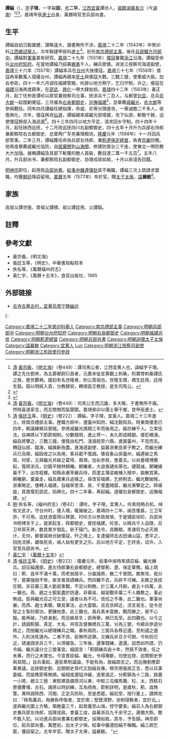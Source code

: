 {{明清人物信息框
| 姓名 = 譚綸
| 原名 = 
| 圖片名稱= 譚綸.jpg
| 圖片大小 = 220px
| 圖片說明 = 《譚綸畫像碑》拓片，[[台州博物館|台州博物館]]藏
| 最高職務 = 兵部尚書加贈太子太保<ref>{{Cite web |url=http://blog.sina.com.cn/s/blog_49536d2a0100a1re.html |title=手录《兵部尚书谭纶神道碑》_客舟听雨_新浪博客 |accessdate=2019-02-13 |archive-date=2019-02-14 |archive-url=https://web.archive.org/web/20190214002900/http://blog.sina.com.cn/s/blog_49536d2a0100a1re.html |dead-url=no }}</ref>
| 國家 = 大明 
| 爵位 = 
| 籍貫 = [[江西等處承宣布政使司|江西]][[宜黃縣|宜黃縣]]
| 族裔 = 漢族
| 字號 = 字子理，一字以詔，號二華
| 諡號 = 襄敏
| 出生日期 = [[正德_(明朝)|正德]]十四年七月二十一日<br>（1519年8月4日）
| 出生地點 = [[江西等處承宣布政使司|江西]][[宜黃縣|宜黃縣]]譚坊
| 逝世日期 = [[萬曆|萬曆]]五年四月初三日<br>（1577年4月20日）
| 逝世地點 = [[北京城|京師]]
| 墓葬 = [[谭纶墓|谭纶墓]]
| 配偶 = 
| 親屬 = 
| 出身 = 
*嘉靖二十二年癸卯科舉人
*嘉靖二十三年甲辰科進士出身
| 經歷 = 
| 著作 = 
}}

'''譚綸'''（{{bd|1519年|8月4日|1577年|4月20日|catIdx=T譚}}），[[表字|字]]'''子理'''，一字'''以詔'''，[[号|号]]'''二华'''，[[江西等處承宣布政使司|江西]][[宜黃|宜黃]]譚坊人，[[祖籍|祖籍]][[湖廣等處承宣布政使司|湖廣]][[長沙|長沙]]（今[[湖南|湖南]]）<ref>[[清|清]]·[[黃宗羲|黃宗羲]]，《[[明文海|明文海]]》（卷449）：譚司馬公者，江西宜黄人也，諱綸字子理。譚之先仕劉宋，為主爵都尉衍昌者，元嘉末徙宜黄觀上刺桑，則實啓刺桑譚氏之族，歴世欝興。國初有名世隆者，則公髙祖也。世隆生積，積生廷用，廷用生鎬，鎬以明經入貢，分教歸安，轉順昌王教授，是生司馬公。</ref><ref>{{Cite web |url=http://www.ganzhoufengshui.com/index.php?c=article&id=152 |title=江西风水名村澄江 - 赣州风水 |access-date=2019-02-13 |archive-url=https://web.archive.org/web/20190214061310/http://www.ganzhoufengshui.com/index.php?c=article&id=152 |archive-date=2019-02-14 |dead-url=yes }}</ref><ref>{{Cite web |url=http://sinotree.org/jiapu/i30698.html |title=追溯谭氏踪迹- 巴中市- 中华树- 家谱网: 族谱、家乘、祖谱、宗谱 |access-date=2019-02-13 |archive-url=https://web.archive.org/web/20190214002755/http://sinotree.org/jiapu/i30698.html |archive-date=2019-02-14 |dead-url=yes }}</ref>，嘉靖甲辰[[進士|進士]]出身，萬曆時官至兵部尚書。

== 生平 ==
譚綸自幼沉毅雄健，謀略遠大，讀書無所不涉。[[嘉靖|嘉靖]]二十二年（1543年）中癸卯科[[江西等處承宣布政使司|江西]][[鄉試|鄉試]][[舉人|舉人]]，次年聯捷甲辰科[[進士|進士]]<ref>[[清|清]]·[[黃宗羲|黃宗羲]]，《[[明文海|明文海]]》（卷449）：司馬公生而沉雄，多大略，于書無所不窺。然時喜道家言，而志閒閒而氣闐闐。嘉靖癸卯以儒士舉于鄉，登甲辰進士。</ref>。初任[[南京城|南京]][[禮部|禮部]][[主事|主事]]，後任[[兵部|兵部]][[職方司|職方司]][[郎中_(官职)|郎中]]。譚綸對[[軍事|軍事]]甚有研究。[[嘉靖|嘉靖]]二十九年（1551年）[[倭寇|倭寇]]屢襲[[浙江等處承宣布政使司|浙江]]沿海，譚綸受命任[[台州府|台州府]][[知府|知府]]。在當地譚綸乃招募[[鄉勇|鄉勇]]千人，練兵禦倭。进浙江按察司海道副使，[[嘉靖|嘉靖]]三十六年（1557年）譚綸率兵在[[台州|台州]]大挫倭寇。[[嘉靖|嘉靖]]三十七年（1558年）倭寇再率數萬人侵擾台州，譚綸再親率[[死士|死士]]與倭寇大戰，三戰三捷，使軍威大振。加右参政，四十一年六月调任福建管粮，纶辞以地方稍宁，乞归守制，许之。倭寇在[[福建等處承宣布政使司|福建]]沿海再度歸來，在[[邵武|邵武]]、[[興化縣_(福建)|興化]]一帶大肆劫掠。[[嘉靖|嘉靖]]四十二年（1563年）春正月，起丁忧参政谭纶以原官兼按察司佥事，统浙兵千二百人，与都督[[刘显|刘显]]、总兵[[俞大猷|俞大猷]]一起围剿倭寇。三月擢為[[右僉都御史|右僉都御史]]，[[福建巡撫|巡撫福建]]<ref>[[清|清]]·[[張廷玉|張廷玉]]等，《[[明史|明史]]》（卷222）：譚綸，字子理，宜黃人。嘉靖二十三年進士。除南京禮部主事。歷職方郎中，遷臺州知府。綸沈毅知兵。時東南倭患已四年，朝議練鄉兵禦賊。參將戚繼光請期三年而後用之。綸亦練千人。立束伍法，自裨將以下節節相制。分數既明，進止齊一，未久即成精銳。倭犯柵浦，綸自將擊之，三戰三捷。倭復由松門、澶湖掠旁六縣，進圍臺州，不克而去。轉寇仙居、臨海，綸擒斬殆盡。進海道副使，益募浙東良家子教之，而繼光練兵已及期，綸因收之以為用，客兵罷不復調。倭自象山突臺州，綸連破之馬崗、何家{{僻字|■|CJK未收錄字，石覽，左右結構}}，又與繼光共破之葛埠、南灣。加右參政，會憂去。以尚書楊博薦起，復將浙兵，討饒平賊林朝曦。朝曦者，大盜張璉余黨也。璉既滅，朝曦據巢不下，出攻程鄉。知縣余甫宰嚴兵待，而遣主簿梁維棟入賊中，諭散其黨。朝曦窮，棄巢走，綸及廣東兵追擒之。尋改官福建，乞終制去。繼光數破賊，浙東略定。倭轉入福建。自福寧至漳、泉，千里盡賊窟，繼光漸擊定之。師甫旋，其眾復犯邵武，陷興化。四十二年春，再起綸。道擢右僉都御史，巡撫福建。</ref>，並舉薦[[戚繼光|戚繼光]]、[[俞大猷|俞大猷]]等參與戰役。同年四月譚綸任總指揮，命戚、俞等分頭進攻，一舉滅敵二千多人，收復興化。次年，倭寇再攻[[仙游|仙游]]，譚綸親率戚繼光部增援，攻下仙游，斬敵千餘，迫使倭寇餘部入海逃遁<ref>[[明|明]]·佚名等，《福州府志》（卷42）：谭纶，字子理，宜黄人。纶素晓畅兵机，绰有文武才。守台州时，倭入境，辄摧破之。嘉靖四十二年，闽苦倭甚。三卫军骄，不可用。巡抚游震得以罪罢。时纶方以参政居艰，于是辅臣徐阶、兵部尚书杨博言于上，就家起复，拜都御史，督抚福建。纶至，以精兵千人自随，召卫卒郭天养，数其累岁倡乱，斩于辕门。新法令，具餱粮，责诸将为必灭贼计。无何，都督戚继光破倭寇，歼之境上，复遣偏师击古田诸山寇，悉平之，招抚流移，蠲恤死丧，闽人始有更生之乐。后以地方平定，乞终丧，诏许。入官至兵部尚书。</ref>。四十三年四月以地方平定，请求回乡守制。四十四年十月，起任陕西巡抚，十二月改巡抚四川右副都御史，四十五年十月升为兵部右侍郎兼都察院右佥都御史、总督两广军务兼理粮饷，[[隆庆_(明朝)|隆慶]]元年（1568年）十一月回兵部管事。二年三月，譚綸獲任命為兵部左侍郎、兼[[薊遼總督|薊遼保定總督]]，負責[[北京城|京畿]]防務。他再度舉薦戚繼光協防，自[[居庸關|居庸關]]到[[山海關|山海關]]，修建防禦台三千座，使東北一帶防務大大加強。據稱譚綸及其部下斬獲的敵人首級，數目達二萬一千五百<ref>[[黃仁宇|黃仁宇]]：《[[萬曆十五年|萬曆十五年]]》</ref>。五年八月，升兵部尚书、兼都察院右副都御史、协理戎政如故，十月以疾请告回籍。

[[明神宗|明神宗]]即位，起用爲[[兵部尚書|兵部尚書]]。[[給事中|給事中]][[雒遵|雒遵]][[彈劾|彈劾]]其不稱職，譚綸三次上疏請求罢職，均獲[[朝廷|朝廷]]降詔留用。[[萬曆|萬曆]]五年（1577年）卒於官。贈[[太子太保|太子太保]]，[[諡|諡]]'''襄敏'''<ref>[[清|清]]·[[張廷玉|張廷玉]]等，《[[明史|明史]]》（卷222）：隆慶元年，給事中吳時來請召綸、繼光練兵。詔征綸還部，進左侍郎兼右僉都御史，總督薊、遼、保定軍務。綸上疏曰：薊、昌卒不滿十萬，而老弱居半，分屬諸將，散二千里間。敵聚攻，我分守，眾寡強弱不侔，故言者亟請練兵。然四難不去，兵終不可練。夫敵之長技在騎，非召募三萬人勤習車戰，不足以制敵。計三萬人月餉，歲五十四萬，此一難也。燕、趙之士銳氣盡於防邊，非募吳、越習戰卒萬二千人雜教之，事必無成。臣與繼光召之可立至，議者以為不可。信任之不專，此二難也。軍事尚嚴，而燕、趙士素驕，驟見軍法，必大震駭。且去京師近，流言易生，徒令忠智之士掣肘廢功，更釀他患，此三難也。我兵素未當敵，戰而勝之，彼不心服。能再破，乃終身創，而忌嫉易生；欲再舉，禍已先至。此四難也。以今之計，請調薊鎮、真定、大名、井陘及督撫標兵三萬，分為三營，令總兵參遊分將之，而授繼光以總理練兵之職。春秋兩防，三營兵各移近邊。至則遏之邊外，入則決死邊內。二者不效，臣無所逃罪。又練兵非旦夕可期，今秋防已近，請速調浙兵三千，以濟緩急。三年後，邊軍既練，遣還。詔悉如所請，仍令綸、繼光議分立三營事宜。綸因言：「薊鎮練兵逾十年，然竟不效者，任之未專，而行之未實也。今宜責臣綸、繼光，令得專斷，勿使巡按、巡關御史參與其間。」自兵事起，邊臣牽制議論，不能有為，故綸疏言之。而巡撫劉應節果異議，巡按御史劉、巡關御史孫代又劾綸自專。穆宗用張居正言，悉以兵事委綸，而諭應節等無撓。綸相度邊隘沖緩，道里遠近，分薊鎮為十二路，路置一小將，總立三營：東駐建昌備燕河以東，中駐三屯備馬蘭、松、太，西駐石匣備曹墻、古石。諸將以時訓練，互為掎角，節制詳明。是歲秋，薊、昌無警。異時調陝西、河間、正定兵防秋，至是悉罷。綸初至，按行塞上，謂將佐曰：「秣馬厲兵，角勝負呼吸者，宜於南；堅壁清野，坐制侵軼者，宜於北。」遂與繼光圖上方略，築敵臺三千，起居庸至山海，控守要害。綸召入為右都御史兼兵部左侍郎，協理戎政。會臺工成，益募浙兵九千余守之。邊備大飭，敵不敢入犯。以功進兵部尚書兼右都御史，協理如故。其冬，予告歸。神宗即位，起兵部尚書。萬歷初，加太子少保。給事中雒遵劾綸不稱職。綸三疏乞罷，優詔留之。五年卒官。贈太子太保，謚襄敏。 ”</ref>。

== 家族 ==
高祖父譚世隆、曾祖父譚積、祖父譚廷用、父譚鎬。

== 註釋 ==
{{reflist}}

== 參考文獻 ==
* 黃宗羲，《明文海》
* 張廷玉等，《明史》，中華書局點校本
* 佚名等，《萬曆福州府志》
* 黃仁宇，《萬曆十五年》，食貨出版社，1985

== 外部链接 ==
* [https://web.archive.org/web/20101230150310/http://news.jxcn.cn/525/2008-8-20/30107@422596.htm 古寺古墓古村，宜黄风景宁静幽远]

{{start box}}
{{s-off}}
{{s-before|[[宋治|宋治]]}}
{{s-title|明朝台州府知府|1555年－1558年}}
{{s-after|[[黃大節_(嘉靖進士)|黃大節]]}}
|-
{{succession box|[[游震得|游震得]]|[[汪道昆|汪道昆]]|[[福建巡撫|福建巡撫]]|嘉靖四十二年（1563年）任}}
{{succession box|[[曹邦輔|曹邦輔]]|[[劉應節|劉應節]]|[[薊遼總督|薊遼總督]]<br /><small>總督薊遼保定等處軍務</small>|隆慶二年三月丙寅－隆慶四年十月甲辰<br />（1568年4月13日－1570年11月7日）}}
{{end box}}

{{嘉靖二十三年甲辰科殿試金榜}}

{{Authority control}}

{{DEFAULTSORT:Tan譚}}
[[Category:嘉靖二十二年癸卯科舉人|Category:嘉靖二十二年癸卯科舉人]]
[[Category:南京禮部主事|Category:南京禮部主事]]
[[Category:明朝兵部郎中|Category:明朝兵部郎中]]
[[Category:明朝台州府知府|Category:明朝台州府知府]]
[[Category:明朝右僉都御史|Category:明朝右僉都御史]]
[[Category:明朝福建巡抚|Category:明朝福建巡抚]]
[[Category:明朝薊遼總督|Category:明朝薊遼總督]]
[[Category:明朝兵部尚書|Category:明朝兵部尚書]]
[[Category:明朝追赠太子太保|Category:明朝追赠太子太保]]
[[Category:諡襄敏|Category:諡襄敏]]
[[Category:宜黄人|Category:宜黄人]]
[[Category:譚姓|Lun]]
[[Category:明朝浙江按察司副使|Category:明朝浙江按察司副使]]
[[Category:明朝浙江布政使司參政|Category:明朝浙江布政使司參政]]